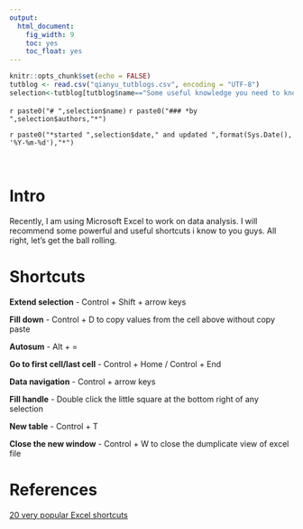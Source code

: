 ```yaml
---
output:
  html_document:
    fig_width: 9
    toc: yes
    toc_float: yes
---
```


```r
knitr::opts_chunk$set(echo = FALSE)
tutblog <- read.csv("qianyu_tutblogs.csv", encoding = "UTF-8")
selection<-tutblog[tutblog$name=="Some useful knowledge you need to know",]
```
`r paste0("# ",selection$name)`
`r paste0("### *by ",selection$authors,"*")`

<div class = "row">
<div class = "col-md-9">`r paste0("*started ",selection$date," and updated ",format(Sys.Date(), '%Y-%m-%d'),"*")`</div>

<br/>

# Intro
Recently, I am using Microsoft Excel to work on data analysis. I will recommend some powerful and useful shortcuts i know to you guys. All right, let's get the ball rolling. 

# Shortcuts

**Extend selection** - Control + Shift + arrow keys

**Fill down** - Control + D to copy values from the cell above without copy paste

**Autosum** - Alt + =

**Go to first cell/last cell** - Control + Home / Control + End

**Data navigation** - Control + arrow keys

**Fill handle** - Double click the little square at the bottom right of any selection

**New table** - Control + T

**Close the new window** - Control + W to close the dumplicate view of excel file

# References
[20 very popular Excel shortcuts](https://exceljet.net/blog/20-very-popular-excel-shortcuts)


